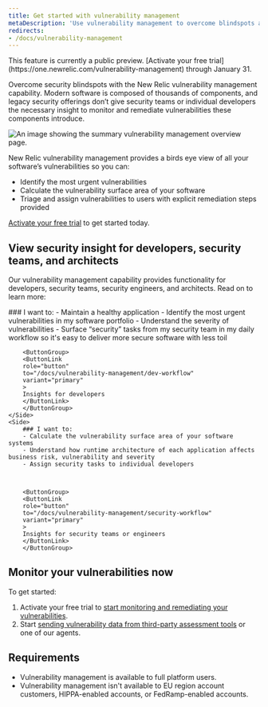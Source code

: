 ```yaml
---
title: Get started with vulnerability management
metaDescription: 'Use vulnerability management to overcome blindspots and remediate vulnerabilities.'
redirects:
- /docs/vulnerability-management
---
```



<Callout title="Public preview">
  This feature is currently a public preview. [Activate your free trial](https://one.newrelic.com/vulnerability-management) through January 31.   
</Callout>

Overcome security blindspots with the New Relic vulnerability management capability. Modern software is composed of thousands of components, and legacy security offerings don’t give security teams or individual developers the necessary insight to monitor and remediate vulnerabilities these components introduce.

<img
  title="Vulnerability management overview"
  alt="An image showing the summary vulnerability management overview page."
  src={vmOverview}
/>

New Relic vulnerability management provides a birds eye view of all your software’s vulnerabilities so you can:
- Identify the most urgent vulnerabilities
- Calculate the vulnerability surface area of your software 
- Triage and assign vulnerabilities to users with explicit remediation steps provided

[Activate your free trial](https://one.newrelic.com/vulnerability-management) to get started today.

## View security insight for developers, security teams, and architects

Our vulnerability management capability provides functionality for developers, security teams, security engineers, and architects. Read on to learn more:


<SideBySide>
    <Side>
        ### I want to:
        - Maintain a healthy application
        - Identify the most urgent vulnerabilities in my software portfolio
        - Understand the severity of vulnerabilities
        - Surface “security” tasks from my security team in my daily workflow so it's easy to deliver more secure software with less toil


        <ButtonGroup>
        <ButtonLink
        role="button"
        to="/docs/vulnerability-management/dev-workflow"
        variant="primary"
        >
        Insights for developers
        </ButtonLink>
        </ButtonGroup>
    </Side>
    <Side>
        ### I want to:
        - Calculate the vulnerability surface area of your software systems 
        - Understand how runtime architecture of each application affects business risk, vulnerability and severity
        - Assign security tasks to individual developers



        <ButtonGroup>
        <ButtonLink
        role="button"
        to="/docs/vulnerability-management/security-workflow"
        variant="primary"
        >
        Insights for security teams or engineers
        </ButtonLink>
        </ButtonGroup>  
  </Side>
</SideBySide>


## Monitor your vulnerabilities now

To get started:

1. Activate your free trial to [start monitoring and remediating your vulnerabilities](https://one.newrelic.com/vulnerability-management). 
2. Start [sending vulnerability data from third-party assessment tools](/docs/vulnerability-management/integrations/intro) or one of our agents.

## Requirements 

- Vulnerability management is available to full platform users.
- Vulnerability management isn't available to EU region account customers, HIPPA-enabled accounts, or FedRamp-enabled accounts.